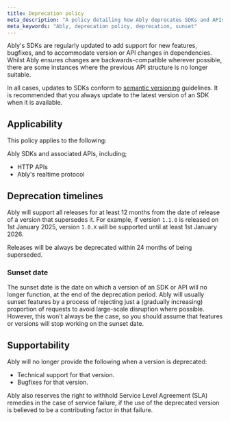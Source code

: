 ```yaml
---
title: Deprecation policy
meta_description: "A policy detailing how Ably deprecates SDKs and APIs."
meta_keywords: "Ably, deprecation policy, deprecation, sunset"
---
```


Ably's SDKs are regularly updated to add support for new features, bugfixes, and to accommodate version or API changes in dependencies. Whilst Ably ensures changes are backwards-compatible wherever possible, there are some instances where the previous API structure is no longer suitable.

In all cases, updates to SDKs conform to [semantic versioning](https://semver.org/) guidelines. It is recommended that you always update to the latest version of an SDK when it is available.

## Applicability <a id="applicability"/>

This policy applies to the following:

Ably SDKs and associated APIs, including;

* HTTP APIs
* Ably's realtime protocol

## Deprecation timelines <a id="timelines"/>

Ably will support all releases for at least 12 months from the date of release of a version that supersedes it. For example, if version `1.1.0` is released on 1st January 2025, version `1.0.X` will be supported until at least 1st January 2026.

Releases will be always be deprecated within 24 months of being superseded.

### Sunset date <a id="sunset"/>

The sunset date is the date on which a version of an SDK or API will no longer function, at the end of the deprecation period. Ably will usually sunset features by a process of rejecting just a (gradually increasing) proportion of requests to avoid large-scale disruption where possible. However, this won't always be the case, so you should assume that features or versions will stop working on the sunset date.

## Supportability <a id="support"/>

Ably will no longer provide the following when a version is deprecated:

* Technical support for that version.
* Bugfixes for that version.

Ably also reserves the right to withhold Service Level Agreement (SLA) remedies in the case of service failure, if the use of the deprecated version is believed to be a contributing factor in that failure.
